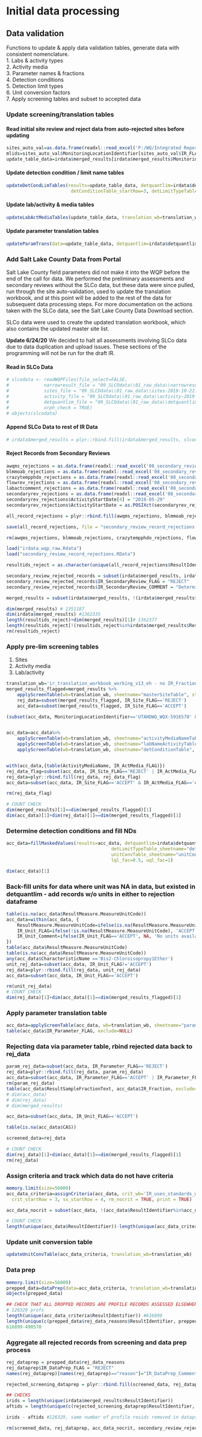# Initial data processing

## Data validation
Functions to update & apply data validation tables, generate data with consistent nomenclature.  
1. Labs & activity types  
2. Activity media  
3. Parameter names & fractions  
4. Detection conditions  
5. Detection limit types  
6. Unit conversion factors  
7. Apply screening tables and subset to accepted data  

### Update screening/translation tables
#### Read initial site review and reject data from auto-rejected sites before updating
```r
sites_auto_val=as.data.frame(readxl::read_excel('P:/WQ/Integrated Report/IR_2020/2020-IR-assessments/assessment/02_site_validation/site-reviews-Jake-2019-08-02 2 ready for other reviews.xlsx', 'sites'))
mlids=sites_auto_val$MonitoringLocationIdentifier[sites_auto_val$IR_FLAG!='REJECT']
update_table_data=irdata$merged_results[irdata$merged_results$MonitoringLocationIdentifier %in% mlids,]
```

#### Update detection condition / limit name tables
```r
updateDetCondLimTables(results=update_table_data, detquantlim=irdata$detquantlim, translation_wb=translation_wb,
						detConditionTable_startRow=3, detLimitTypeTable_startRow=3)
```

#### Update lab/activity & media tables
```r
updateLabActMediaTables(update_table_data, translation_wb=translation_wb, labNameActivityTable_startRow = 2)
```

#### Update parameter translation tables
```r
updateParamTrans(data=update_table_data, detquantlim=irdata$detquantlim,  translation_wb=translation_wb, WQPParamCASID_startRow = 4)
```

### Add Salt Lake County Data from Portal
Salt Lake County field parameters did not make it into the WQP before the end of the call for data. We performed the preliminary assessments and secondary reviews without the SLCo data, but these data were since pulled, run through the site auto-validation, used to update the translation workbook, and at this point will be added to the rest of the data for subsequent data processing steps. For more documentation on the actions taken with the SLCo data, see the Salt Lake County Data Download section.

SLCo data were used to create the updated translation workbook, which also contains the updated master site list.

**Update 6/24/20** We decided to halt all assessments involving SLCo data due to data duplication and upload issues. These sections of the programming will not be run for the draft IR.

#### Read in SLCo Data
```r
# slcodata <- readWQPFiles(file_select=FALSE,
#             narrowresult_file = "09_SLCOdata\\01_raw_data\\narrowresult-2019-10-22-spec-chars-filled.csv",
#             sites_file = "09_SLCOdata\\01_raw_data\\sites-2019-10-22.csv",
#             activity_file = "09_SLCOdata\\01_raw_data\\activity-2019-10-22.csv",
#             detquantlim_file = "09_SLCOdata\\01_raw_data\\detquantlim-2019-10-22.csv",
#             orph_check = TRUE)
# objects(slcodata)
```

#### Append SLCo Data to rest of IR Data
```r
# irdata$merged_results = plyr::rbind.fill(irdata$merged_results, slcodata$merged_results)
```

#### Reject Records from Secondary Reviews

```r
awqms_rejections = as.data.frame(readxl::read_excel('08_secondary_reviews/COMPILED REJECTIONS/AWQMS_rejections_RSP_v2.xlsx', 'record-reviews'))
blmmoab_rejections = as.data.frame(readxl::read_excel('08_secondary_reviews/COMPILED REJECTIONS/BLM_MOAB_DO_rejections.xlsx', 'record-reviews'))
crazytempphdo_rejections = as.data.frame(readxl::read_excel('08_secondary_reviews/COMPILED REJECTIONS/crazy_ph_temp_do_values_rejection_template_V2.xlsx', 'record-reviews'))
flowrev_rejections = as.data.frame(readxl::read_excel('08_secondary_reviews/COMPILED REJECTIONS/flow_review_rejections_by_resultidentifier_v2.xlsx', 'record-reviews'))
labactcomment_rejections = as.data.frame(readxl::read_excel('08_secondary_reviews/COMPILED REJECTIONS/records_to_reject_lab_activity_comments.xlsx', 'record-reviews'))
secondaryrev_rejections = as.data.frame(readxl::read_excel('08_secondary_reviews/COMPILED REJECTIONS/rejections_secondary_reviews.xlsx', 'record-reviews'))
secondaryrev_rejections$ActivityStartDate[4] = "2018-05-29"
secondaryrev_rejections$ActivityStartDate = as.POSIXct(secondaryrev_rejections$ActivityStartDate)

all_record_rejections = plyr::rbind.fill(awqms_rejections, blmmoab_rejections, crazytempphdo_rejections, flowrev_rejections, labactcomment_rejections, secondaryrev_rejections)

save(all_record_rejections, file = "secondary_review_record_rejections.RData")

rm(awqms_rejections, blmmoab_rejections, crazytempphdo_rejections, flowrev_rejections, labactcomment_rejections, secondaryrev_rejections)
```


```r
load("irdata_wqp_raw.Rdata")
load("secondary_review_record_rejections.RData")
```

```r
resultids_reject = as.character(unique(all_record_rejections$ResultIdentifier))

secondary_review_rejected_records = subset(irdata$merged_results, irdata$merged_results$ResultIdentifier%in%resultids_reject)
secondary_review_rejected_records$IR_SecondaryReview_FLAG = "REJECT"
secondary_review_rejected_records$IR_SecondaryReview_COMMENT = "Determined inappropriate for IR assessment due to data concerns contained in Appendix 3 of the IR Assessment Methods"

merged_results = subset(irdata$merged_results, !(irdata$merged_results$ResultIdentifier%in%resultids_reject))
```

```r
dim(merged_results) # 1351187
dim(irdata$merged_results) #1362335
length(resultids_reject)+dim(merged_results)[1]# 1362377
length(resultids_reject[!(resultids_reject%in%irdata$merged_results$ResultIdentifier)]) #42, likely SLCOWs ResultIdentifiers
rm(resultids_reject)
```


### Apply pre-lim screening tables
1. Sites
2. Activity media
3. Lab/activity

```r
translation_wb='ir_translation_workbook_working_v13_eh - no IR_Fraction formula.xlsx'
merged_results_flagged=merged_results %>%
	applyScreenTable(wb=translation_wb, sheetname="masterSiteTable", startRow=1, flag_col_name="IR_Site_FLAG", com_col_name="IR_Site_COMMENT")
	rej_data=subset(merged_results_flagged, IR_Site_FLAG=='REJECT')
	acc_data=subset(merged_results_flagged, IR_Site_FLAG=='ACCEPT')

(subset(acc_data, MonitoringLocationIdentifier=='UTAHDWQ_WQX-5916570' & CharacteristicName=='Magnesium'))


acc_data=acc_data%>% 
	applyScreenTable(wb=translation_wb, sheetname="activityMediaNameTable", startRow=1, flag_col_name="IR_ActMedia_FLAG", com_col_name="IR_ActMedia_COMMENT") %>% 
	applyScreenTable(wb=translation_wb, sheetname="labNameActivityTable", startRow=3, flag_col_name="IR_LabAct_FLAG", com_col_name="IR_LabAct_COMMENT") %>% 
	applyScreenTable(wb=translation_wb, sheetname="detConditionTable", startRow=3, flag_col_name="IR_DetCond_FLAG", com_col_name="IR_DetCond_COMMENT")


with(acc_data,{table(ActivityMediaName, IR_ActMedia_FLAG)})
rej_data_flag=subset(acc_data, IR_Site_FLAG=='REJECT' | IR_ActMedia_FLAG=='REJECT' | IR_LabAct_FLAG=='REJECT' | IR_DetCond_FLAG=='REJECT')
rej_data=plyr::rbind.fill(rej_data, rej_data_flag)
acc_data=subset(acc_data, IR_Site_FLAG=='ACCEPT' & IR_ActMedia_FLAG=='ACCEPT' & (IR_LabAct_FLAG=='ACCEPT' |  IR_LabAct_FLAG=='REVIEW') & IR_DetCond_FLAG=='ACCEPT')

```

```r
rm(rej_data_flag)

# COUNT CHECK
dim(merged_results)[1]==dim(merged_results_flagged)[1]
dim(acc_data)[1]+dim(rej_data)[1]==dim(merged_results_flagged)[1]
```


### Determine detection conditions and fill NDs
```r
acc_data=fillMaskedValues(results=acc_data, detquantlim=irdata$detquantlim, translation_wb=translation_wb,
									   detLimitTypeTable_sheetname="detLimitTypeTable", detLimitTypeTable_startRow=3,
									   unitConvTable_sheetname="unitConvTable", unitConvTable_startRow=1, unitConvTable_startCol=1,
									   lql_fac=0.5, uql_fac=1)

dim(acc_data)[1]
```

### Back-fill units for data where unit was NA in data, but existed in detquantlim - add records w/o units in either to rejection dataframe
```r
table(is.na(acc_data$ResultMeasure.MeasureUnitCode))
acc_data=within(acc_data, {
	ResultMeasure.MeasureUnitCode=ifelse(is.na(ResultMeasure.MeasureUnitCode) & !is.na(IR_Unit), as.character(IR_Unit), as.character(ResultMeasure.MeasureUnitCode))
	IR_Unit_FLAG=ifelse(!is.na(ResultMeasure.MeasureUnitCode), 'ACCEPT', 'REJECT')
	IR_Unit_Comment=ifelse(IR_Unit_FLAG=='ACCEPT', NA, 'No units available for data point')
})
table(acc_data$ResultMeasure.MeasureUnitCode)
table(is.na(acc_data$ResultMeasure.MeasureUnitCode))
any(acc_data$CharacteristicName =='Bis2-Chloroisopropy1Ether')
unit_rej_data=subset(acc_data, IR_Unit_FLAG!='ACCEPT')
rej_data=plyr::rbind.fill(rej_data, unit_rej_data)
acc_data=subset(acc_data, IR_Unit_FLAG=='ACCEPT')
```

```r
rm(unit_rej_data)
# COUNT CHECK
dim(rej_data)[1]+dim(acc_data)[1]==dim(merged_results_flagged)[1]
```

### Apply parameter translation table
```r
acc_data=applyScreenTable(acc_data, wb=translation_wb, sheetname="paramTransTable", startRow=4, flag_col_name="IR_Parameter_FLAG", com_col_name="IR_Parameter_COMMENT")
table(acc_data$IR_Parameter_FLAG, exclude=NULL)
```

### Rejecting data via parameter table, rbind rejected data back to rej_data
```r
param_rej_data=subset(acc_data, IR_Parameter_FLAG=='REJECT')
rej_data=plyr::rbind.fill(rej_data, param_rej_data)
acc_data=subset(acc_data, IR_Parameter_FLAG=='ACCEPT' | IR_Parameter_FLAG=='REVIEW')
rm(param_rej_data)
table(acc_data$ResultSampleFractionText, acc_data$IR_Fraction, exclude=NULL)
# dim(acc_data)
# dim(rej_data)
# dim(merged_results)

acc_data=subset(acc_data, IR_Unit_FLAG=='ACCEPT')

table(is.na(acc_data$CAS))

screened_data=rej_data
```

```r
# COUNT CHECK
dim(rej_data)[1]+dim(acc_data)[1]==dim(merged_results_flagged)[1]
rm(rej_data)
```

### Assign criteria and track which data do not have criteria
```r
memory.limit(size=56000)
acc_data_criteria=assignCriteria(acc_data, crit_wb='IR_uses_standards_working_v5_eh.xlsx', crit_sheetname='criteria', ss_sheetname='ss_criteria',
  crit_startRow = 3, ss_startRow = 4, rm_nocrit = TRUE, print = TRUE)

acc_data_nocrit = subset(acc_data, !(acc_data$ResultIdentifier%in%acc_data_criteria$ResultIdentifier))

```

```r
# COUNT CHECK
length(unique(acc_data$ResultIdentifier))-length(unique(acc_data_criteria$ResultIdentifier))==length(unique(acc_data_nocrit$ResultIdentifier))
```


### Update unit conversion table
```r
updateUnitConvTable(acc_data_criteria, translation_wb=translation_wb)
```

### Data prep
```r
memory.limit(size=56000)
prepped_data=dataPrep(data=acc_data_criteria, translation_wb=translation_wb, cf_formulas_sheetname="cf_formulas", crit_wb="IR_uses_standards_working_v5_eh.xlsx", startRow_formulas=3)
objects(prepped_data)
```

```r
## CHECK THAT ALL DROPPED RECORDS ARE PROFILE RECORDS ASSESSED ELSEWHERE
# 126329 profs
length(unique(acc_data_criteria$ResultIdentifier)) #616899
length(unique(c(prepped_data$rej_data_reasons$ResultIdentifier, prepped_data$acc_data$ResultIdentifier))) #490570
616899-490570
```


### Aggregate all rejected records from screening and data prep process

```r
rej_dataprep = prepped_data$rej_data_reasons
rej_dataprep$IR_DataPrep_FLAG = "REJECT"
names(rej_dataprep)[names(rej_dataprep)=="reason"]="IR_DataPrep_Comment"

rejected_screening_dataprep = plyr::rbind.fill(screened_data, rej_dataprep, secondary_review_rejected_records, acc_data_nocrit)

```

```r
## CHECKS
irids = length(unique(irdata$merged_results$ResultIdentifier))
aftids = length(unique(c(rejected_screening_dataprep$ResultIdentifier, prepped_data$acc_data$ResultIdentifier)))

irids - aftids #126329, same number of profile resids removed in dataprep

rm(screened_data, rej_dataprep, acc_data_nocrit, secondary_review_rejected_records)
```
